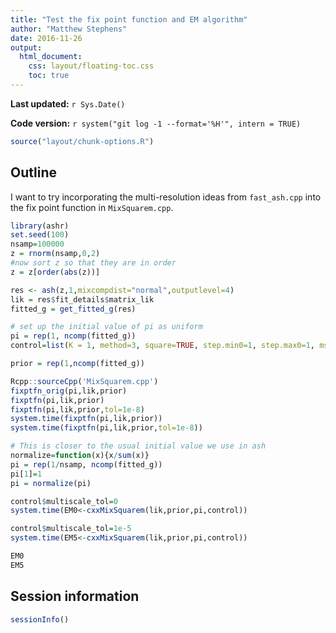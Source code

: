 ```yaml
---
title: "Test the fix point function and EM algorithm"
author: "Matthew Stephens"
date: 2016-11-26
output: 
  html_document:
    css: layout/floating-toc.css
    toc: true
---
```


**Last updated:** `r Sys.Date()`

**Code version:** `r system("git log -1 --format='%H'", intern = TRUE)`

```r
source("layout/chunk-options.R")
```

## Outline

I want to try incorporating the multi-resolution ideas from `fast_ash.cpp` into the fix point function in `MixSquarem.cpp`.

```r
library(ashr)
set.seed(100)
nsamp=100000
z = rnorm(nsamp,0,2)
#now sort z so that they are in order
z = z[order(abs(z))]

res <- ash(z,1,mixcompdist="normal",outputlevel=4)
lik = res$fit_details$matrix_lik
fitted_g = get_fitted_g(res)

# set up the initial value of pi as uniform
pi = rep(1, ncomp(fitted_g))
control=list(K = 1, method=3, square=TRUE, step.min0=1, step.max0=1, mstep=4, kr=1, objfn.inc=1,tol=1.e-07, maxiter=5000, trace=FALSE)

prior = rep(1,ncomp(fitted_g))
```


```r
Rcpp::sourceCpp('MixSquarem.cpp')
fixptfn_orig(pi,lik,prior)
fixptfn(pi,lik,prior)
fixptfn(pi,lik,prior,tol=1e-8)
system.time(fixptfn(pi,lik,prior))
system.time(fixptfn(pi,lik,prior,tol=1e-8))
```

```r
# This is closer to the usual initial value we use in ash
normalize=function(x){x/sum(x)}
pi = rep(1/nsamp, ncomp(fitted_g))
pi[1]=1
pi = normalize(pi)

control$multiscale_tol=0
system.time(EM0<-cxxMixSquarem(lik,prior,pi,control))

control$multiscale_tol=1e-5
system.time(EM5<-cxxMixSquarem(lik,prior,pi,control))

EM0
EM5
```


## Session information

```r
sessionInfo()
```
